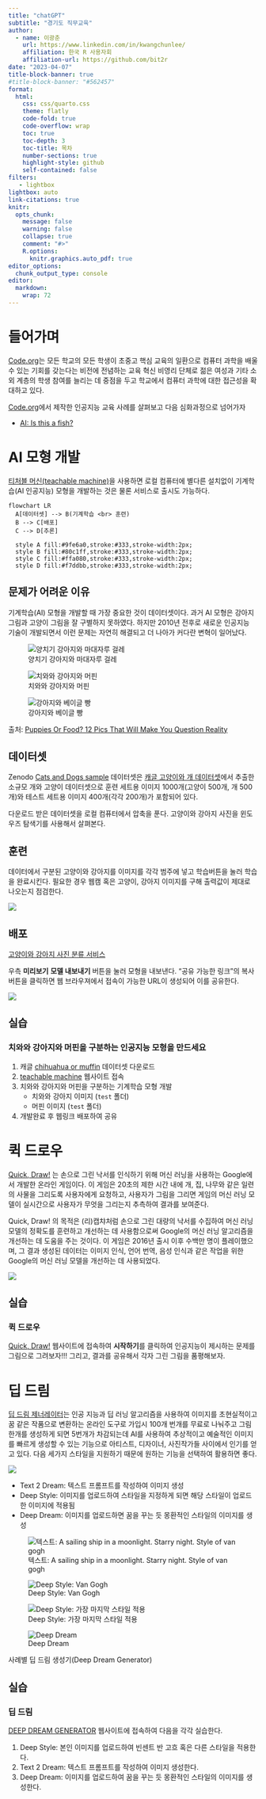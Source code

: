 ```yaml
---
title: "chatGPT"
subtitle: "경기도 직무교육"
author:
  - name: 이광춘
    url: https://www.linkedin.com/in/kwangchunlee/
    affiliation: 한국 R 사용자회
    affiliation-url: https://github.com/bit2r
date: "2023-04-07"
title-block-banner: true
#title-block-banner: "#562457"
format:
  html:
    css: css/quarto.css
    theme: flatly
    code-fold: true
    code-overflow: wrap
    toc: true
    toc-depth: 3
    toc-title: 목차
    number-sections: true
    highlight-style: github    
    self-contained: false
filters:
   - lightbox
lightbox: auto
link-citations: true
knitr:
  opts_chunk: 
    message: false
    warning: false
    collapse: true
    comment: "#>" 
    R.options:
      knitr.graphics.auto_pdf: true
editor_options: 
  chunk_output_type: console
editor: 
  markdown: 
    wrap: 72
---
```


# 들어가며

[Code.org](https://code.org/)는 모든 학교의 모든 학생이 초중고 핵심 교육의 일환으로 컴퓨터 과학을 배울 수 있는 기회를 갖는다는 비전에 전념하는 교육 혁신 비영리 단체로 젊은 여성과 기타 소외 계층의 학생 참여를 늘리는 데 중점을 두고 학교에서 컴퓨터 과학에 대한 접근성을 확대하고 있다.

[Code.org](https://code.org/)에서 제작한 인공지능 교육 사례를 살펴보고 다음 심화과정으로 넘어가자

- [AI: Is this a fish?](https://studio.code.org/s/oceans/lessons/1/levels/2)


# AI 모형 개발

[티처블 머신(teachable machine)](https://teachablemachine.withgoogle.com/)을 사용하면 로컬 컴퓨터에 
별다른 설치없이 기계학습(AI 인공지능) 모형을 개발하는 것은 물론 서비스로 출시도 가능하다.

```mermaid
flowchart LR
  A[데이터셋] --> B(기계학습 <br> 훈련)
  B --> C[배포]
  C --> D[추론]
  
  style A fill:#9fe6a0,stroke:#333,stroke-width:2px;
  style B fill:#80c1ff,stroke:#333,stroke-width:2px;
  style C fill:#ffa080,stroke:#333,stroke-width:2px;
  style D fill:#f7ddbb,stroke:#333,stroke-width:2px;  
```

## 문제가 어려운 이유

기계학습(AI) 모형을 개발할 때 가장 중요한 것이 데이터셋이다.
과거 AI 모형은 강아지 그림과 고양이 그림을 잘 구별하지 못하였다. 
하지만 2010년 전후로 새로운 인공지능 기술이 개발되면서 이런 문제는 자연히 
해결되고 더 나아가 커다란 변혁이 일어났다.


:::{#fig-dogs layout-ncol=3}

![양치기 강아지와 마대자루 걸레](images/dog-food-comparison-bagel-muffin-lookalike-teenybiscuit-karen-zack-6__700.jpg)

![치와와 강아지와 머핀](images/dog-food-comparison-bagel-muffin-lookalike-teenybiscuit-karen-zack-7__700.jpg)

![강아지와 베이글 빵](images/dog-food-comparison-bagel-muffin-lookalike-teenybiscuit-karen-zack__700.jpg)

출처: [Puppies Or Food? 12 Pics That Will Make You Question Reality](https://www.boredpanda.com/dog-food-comparison-bagel-muffin-lookalike-teenybiscuit-karen-zack)
:::

## 데이터셋

Zenodo [Cats and Dogs sample](https://zenodo.org/record/5226945#.ZDSZ03ZBwuU) 데이터셋은 [캐글 고양이와 개 데이터셋](https://www.kaggle.com/c/dogs-vs-cats/data)에서 추출한 소규모 개와 고양이 데이터셋으로 훈련 세트용 이미지 1000개(고양이 500개, 개 500개)와 테스트 세트용 이미지 400개(각각 200개)가 포함되어 있다.

다운로드 받은 데이터셋을 로컬 컴퓨터에서 압축을 푼다.
고양이와 강아지 사진을 윈도우즈 탐색기를 사용해서 살펴본다.

## 훈련

데이터에서 구분된 고양이와 강아지를 이미지를 각각 범주에 넣고 학습버튼을 눌러 학습을 완료시킨다.
필요한 경우 웹캠 혹은 고양이, 강아지 이미지를 구해 출력값이 제대로 나오는지 점검한다.

![](images/cats_dogs_training.jpg)

## 배포

[[고양이와 강아지 사진 분류 서비스](https://teachablemachine.withgoogle.com/models/WDOR30DkZ/)]{.aside}

우측 **미리보기** **모델 내보내기** 버튼을 눌러 모형을 내보낸다.
"공유 가능한 링크"의 복사 버튼을 클릭하면 웹 브라우져에서 접속이 가능한 URL이 생성되어 이를 공유한다.

![](images/cats_dogs_deploy.jpg)

## 실습

:::{.callout-note collapse="true"}
### 치와와 강아지와 머핀을 구분하는 인공지능 모형을 만드세요

1. 캐글 [chihuahua or muffin](https://www.kaggle.com/datasets/returnofsputnik/chihuahua-or-muffin) 데이터셋 다운로드
1. [teachable machine](https://teachablemachine.withgoogle.com/) 웹사이트 접속
1. 치와와 강아지와 머핀을 구분하는 기계학습 모형 개발
    - 치와와 강아지 이미지 (`test` 폴더)
    - 머핀 이미지 (`test` 폴더)
1. 개발완료 후 웹링크 배포하여 공유
:::


# 퀵 드로우


[Quick, Draw!](https://quickdraw.withgoogle.com/) 는 손으로 그린 낙서를 인식하기 위해 머신 러닝을 사용하는 Google에서 개발한 온라인 게임이다. 이 게임은 20초의 제한 시간 내에 개, 집, 나무와 같은 일련의 사물을 그리도록 사용자에게 요청하고, 사용자가 그림을 그리면 게임의 머신 러닝 모델이 실시간으로 사용자가 무엇을 그리는지 추측하여 결과를 보여준다.

Quick, Draw! 의 목적은 (리)캡챠처럼 손으로 그린 대량의 낙서를 수집하여 머신 러닝 모델의 정확도를 훈련하고 개선하는 데 사용함으로써 Google의 머신 러닝 알고리즘을 개선하는 데 도움을 주는 것이다. 이 게임은 2016년 출시 이후 수백만 명이 플레이했으며, 그 결과 생성된 데이터는 이미지 인식, 언어 번역, 음성 인식과 같은 작업을 위한 Google의 머신 러닝 모델을 개선하는 데 사용되었다.

![](images/quick_draw.jpg)

## 실습

:::{.callout-note collapse="true"}
### 퀵 드로우 

[Quick, Draw!](https://quickdraw.withgoogle.com/) 웹사이트에 접속하여 **시작하기**를 
클릭하여 인공지능이 제시하는 문제를 그림으로 그려보자!!! 
그리고, 결과를 공유해서 각자 그린 그림을 품평해보자. 

:::

# 딥 드림

[딥 드림 제너레이터](https://deepdreamgenerator.com/)는 인공 지능과 딥 러닝 알고리즘을 사용하여 이미지를 초현실적이고 꿈 같은 작품으로 변환하는 온라인 도구로 가입시 100개 번개를 무료로 나눠주고 
그림 한개를 생성하게 되면 5번개가 차감되는데 AI를 사용하여 추상적이고 예술적인 이미지를 빠르게 생성할 수 있는 기능으로 아티스트, 디자이너, 사진작가들 사이에서 인기를 얻고 있다. 
다음 세가지 스타일을 지원하기 때문에 원하는 기능을 선택하여 활용하면 좋다.

![](images/deep-dearm.-tutorialjpg)


- Text 2 Dream: 텍스트 프롬프트를 작성하여 이미지 생성
- Deep Style: 이미지를 업로드하여 스타일을 지정하게 되면 해당 스타일이 업로드한 이미지에 적용됨
- Deep Dream: 이미지를 업로드하면 꿈을 꾸는 듯 몽환적인 스타일의 이미지를 생성  

::: {#fig-deep-dream layout-ncol=4}


![텍스트: A sailing ship in a moonlight. Starry night. Style of van gogh](images/deep-dearm.jpg)

![Deep Style: Van Gogh](images/deep-style.jpg)

![Deep Style: 가장 마지막 스타일 적용](images/deep-style-2.jpg)

![Deep Dream](images/deep-dream-dream.jpg)

사례별 딥 드림 생성기(Deep Dream Generator) 

:::


## 실습

:::{.callout-note collapse="true"}
### 딥 드림

[DEEP DREAM GENERATOR](https://deepdreamgenerator.com/) 웹사이트에 접속하여 다음을 각각 실습한다.

1. Deep Style: 본인 이미지를 업로드하여 빈센트 반 고흐 혹은 다른 스타일을 적용한다. 
1. Text 2 Dream: 텍스트 프롬프트를 작성하여 이미지 생성한다.
1. Deep Dream: 이미지를 업로드하여 꿈을 꾸는 듯 몽환적인 스타일의 이미지를 생성한다.

:::

